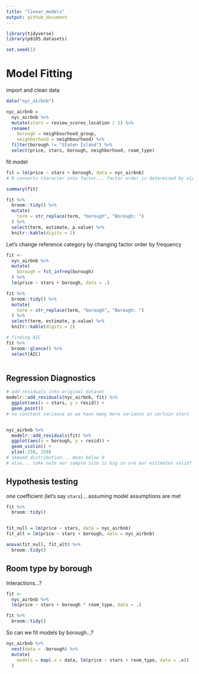 ```yaml
---
title: "linear_models"
output: github_document
---
```


```r
library(tidyverse)
library(p8105.datasets)

set.seed(1)
```

# Model Fitting

import and clean data
```r
data("nyc_airbnb")

nyc_airbnb = 
  nyc_airbnb %>% 
  mutate(stars = review_scores_location / 2) %>% 
  rename(
    borough = neighbourhood_group,
    neighborhood = neighbourhood) %>% 
  filter(borough != "Staten Island") %>% 
  select(price, stars, borough, neighborhood, room_type)
```

fit model
```r
fit = lm(price ~ stars + borough, data = nyc_airbnb)
# R converts character into factor... factor order is determined by alphabetical order

summary(fit)

fit %>%
  broom::tidy() %>%
  mutate(
    term = str_replace(term, "borough", "Borough: ")
  ) %>%
  select(term, estimate, p.value) %>%
  knitr::kable(digits = 2)
```

Let's change reference category by changing factor order by frequency
```r
fit <-
  nyc_airbnb %>%
  mutate(
    borough = fct_infreq(borough)
  ) %>%
  lm(price ~ stars + borough, data = .)

fit %>%
  broom::tidy() %>%
  mutate(
    term = str_replace(term, "borough", "Borough: ")
  ) %>%
  select(term, estimate, p.value) %>%
  knitr::kable(digits = 2)

# finding AIC
fit %>%
  broom::glance() %>%
  select(AIC)
  
```

## Regression Diagnostics

```r
# add residuals into original dataset
modelr::add_residuals(nyc_airbnb, fit) %>%
  ggplot(aes(x = stars, y = resid)) + 
  geom_point()
# no constant variance as we have many more variance in certain stars


nyc_airbnb %>%
  modelr::add_residuals(fit) %>%
  ggplot(aes(x = borough, y = resid)) + 
  geom_violin() +
  ylim(-250, 250)
# skewed distribution... mean below 0
# also... take note our sample size is big so are our estimates valid? maybe, we will find out

```

## Hypothesis testing

one coefficient (let's say `stars`)... assuming model assumptions are met
```r
fit %>%
  broom::tidy()


fit_null = lm(price ~ stars, data = nyc_airbnb)
fit_alt = lm(price ~ stars + borough, data = nyc_airbnb)

anova(fit_null, fit_alt) %>%
  broom::tidy()
```


## Room type by borough

Interactions...?
```r
fit <-
  nyc_airbnb %>%
  lm(price ~ stars + borough * room_type, data = .)

fit %>%
  broom::tidy()

```

So can we fit models by borough...?
```r
nyc_airbnb %>%
  nest(data = -borough) %>%
  mutate(
    models = map(.x = data, lm(price ~ stars + room_type, data = .x))
  )
```

